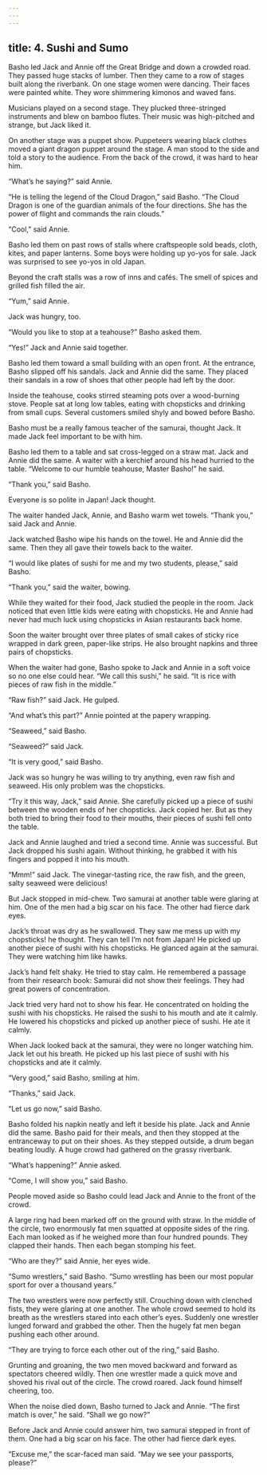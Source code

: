 ```yaml
---
---
---
```

title: 4. Sushi and Sumo
---



Basho led Jack and Annie off the Great Bridge and down a crowded road. They passed huge stacks of lumber. Then they came to a row of stages built along the riverbank. On one stage women were dancing. Their faces were painted white. They wore shimmering kimonos and waved fans.

Musicians played on a second stage. They plucked three-stringed instruments and blew on bamboo flutes. Their music was high-pitched and strange, but Jack liked it.

On another stage was a puppet show. Puppeteers wearing black clothes moved a giant dragon puppet around the stage. A man stood to the side and told a story to the audience. From the back of the crowd, it was hard to hear him.

“What’s he saying?” said Annie.

“He is telling the legend of the Cloud Dragon,” said Basho. “The Cloud Dragon is one of the guardian animals of the four directions. She has the power of flight and commands the rain clouds.”

“Cool,” said Annie.



Basho led them on past rows of stalls where craftspeople sold beads, cloth, kites, and paper lanterns. Some boys were holding up yo-yos for sale. Jack was surprised to see yo-yos in old Japan.

Beyond the craft stalls was a row of inns and cafés. The smell of spices and grilled fish filled the air.

“Yum,” said Annie.

Jack was hungry, too.

“Would you like to stop at a teahouse?” Basho asked them.

“Yes!” Jack and Annie said together.

Basho led them toward a small building with an open front. At the entrance, Basho slipped off his sandals. Jack and Annie did the same. They placed their sandals in a row of shoes that other people had left by the door.

Inside the teahouse, cooks stirred steaming pots over a wood-burning stove. People sat at long low tables, eating with chopsticks and drinking from small cups. Several customers smiled shyly and bowed before Basho.

Basho must be a really famous teacher of the samurai, thought Jack. It made Jack feel important to be with him.

Basho led them to a table and sat cross-legged on a straw mat. Jack and Annie did the same. A waiter with a kerchief around his head hurried to the table. “Welcome to our humble teahouse, Master Basho!” he said.

“Thank you,” said Basho.

Everyone is so polite in Japan! Jack thought.

The waiter handed Jack, Annie, and Basho warm wet towels. “Thank you,” said Jack and Annie.

Jack watched Basho wipe his hands on the towel. He and Annie did the same. Then they all gave their towels back to the waiter.

“I would like plates of sushi for me and my two students, please,” said Basho.

“Thank you,” said the waiter, bowing.

While they waited for their food, Jack studied the people in the room. Jack noticed that even little kids were eating with chopsticks. He and Annie had never had much luck using chopsticks in Asian restaurants back home.

Soon the waiter brought over three plates of small cakes of sticky rice wrapped in dark green, paper-like strips. He also brought napkins and three pairs of chopsticks.

When the waiter had gone, Basho spoke to Jack and Annie in a soft voice so no one else could hear. “We call this sushi,” he said. “It is rice with pieces of raw fish in the middle.”

“Raw fish?” said Jack. He gulped.

“And what’s this part?” Annie pointed at the papery wrapping.

“Seaweed,” said Basho.

“Seaweed?” said Jack.

“It is very good,” said Basho.

Jack was so hungry he was willing to try anything, even raw fish and seaweed. His only problem was the chopsticks.

“Try it this way, Jack,” said Annie. She carefully picked up a piece of sushi between the wooden ends of her chopsticks. Jack copied her. But as they both tried to bring their food to their mouths, their pieces of sushi fell onto the table.



Jack and Annie laughed and tried a second time. Annie was successful. But Jack dropped his sushi again. Without thinking, he grabbed it with his fingers and popped it into his mouth.

“Mmm!” said Jack. The vinegar-tasting rice, the raw fish, and the green, salty seaweed were delicious!

But Jack stopped in mid-chew. Two samurai at another table were glaring at him. One of the men had a big scar on his face. The other had fierce dark eyes.

Jack’s throat was dry as he swallowed. They saw me mess up with my chopsticks! he thought. They can tell I’m not from Japan! He picked up another piece of sushi with his chopsticks. He glanced again at the samurai. They were watching him like hawks.

Jack’s hand felt shaky. He tried to stay calm. He remembered a passage from their research book: Samurai did not show their feelings. They had great powers of concentration.

Jack tried very hard not to show his fear. He concentrated on holding the sushi with his chopsticks. He raised the sushi to his mouth and ate it calmly. He lowered his chopsticks and picked up another piece of sushi. He ate it calmly.

When Jack looked back at the samurai, they were no longer watching him. Jack let out his breath. He picked up his last piece of sushi with his chopsticks and ate it calmly.

“Very good,” said Basho, smiling at him.

“Thanks,” said Jack.

“Let us go now,” said Basho.

Basho folded his napkin neatly and left it beside his plate. Jack and Annie did the same. Basho paid for their meals, and then they stopped at the entranceway to put on their shoes. As they stepped outside, a drum began beating loudly. A huge crowd had gathered on the grassy riverbank.

“What’s happening?” Annie asked.

“Come, I will show you,” said Basho.

People moved aside so Basho could lead Jack and Annie to the front of the crowd.

A large ring had been marked off on the ground with straw. In the middle of the circle, two enormously fat men squatted at opposite sides of the ring. Each man looked as if he weighed more than four hundred pounds. They clapped their hands. Then each began stomping his feet.



“Who are they?” said Annie, her eyes wide.

“Sumo wrestlers,” said Basho. “Sumo wrestling has been our most popular sport for over a thousand years.”

The two wrestlers were now perfectly still. Crouching down with clenched fists, they were glaring at one another. The whole crowd seemed to hold its breath as the wrestlers stared into each other’s eyes. Suddenly one wrestler lunged forward and grabbed the other. Then the hugely fat men began pushing each other around.

“They are trying to force each other out of the ring,” said Basho.

Grunting and groaning, the two men moved backward and forward as spectators cheered wildly. Then one wrestler made a quick move and shoved his rival out of the circle. The crowd roared. Jack found himself cheering, too.

When the noise died down, Basho turned to Jack and Annie. “The first match is over,” he said. “Shall we go now?”

Before Jack and Annie could answer him, two samurai stepped in front of them. One had a big scar on his face. The other had fierce dark eyes.

“Excuse me,” the scar-faced man said. “May we see your passports, please?”